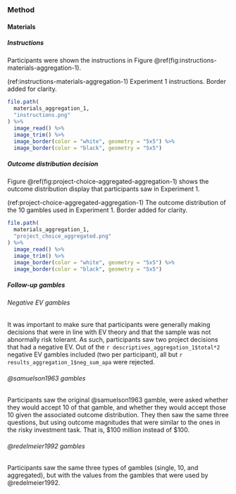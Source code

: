 ### Method

#### Materials

##### Instructions

Participants were shown the instructions in
Figure \@ref(fig:instructions-materials-aggregation-1).

(ref:instructions-materials-aggregation-1) Experiment 1 instructions. Border added for clarity.

```r
file.path(
  materials_aggregation_1,
  "instructions.png"
) %>%
  image_read() %>%
  image_trim() %>%
  image_border(color = "white", geometry = "5x5") %>%
  image_border(color = "black", geometry = "5x5")
```

##### Outcome distribution decision

Figure \@ref(fig:project-choice-aggregated-aggregation-1) shows the outcome
distribution display that participants saw in Experiment 1.

(ref:project-choice-aggregated-aggregation-1) The outcome distribution of the 10 gambles used in Experiment 1. Border added for clarity.

```r
file.path(
  materials_aggregation_1,
  "project_choice_aggregated.png"
) %>%
  image_read() %>%
  image_trim() %>%
  image_border(color = "white", geometry = "5x5") %>%
  image_border(color = "black", geometry = "5x5")
```

##### Follow-up gambles {#follow-up-materials-aggregation-1-appendix}

###### Negative EV gambles

It was important to make sure that participants were generally making decisions
that were in line with EV theory and that the sample was not abnormally risk
tolerant. As such, participants saw two project decisions that had a negative
EV. Out of the `r descriptives_aggregation_1$total*2` negative EV gambles
included (two per participant), all but `r results_aggregation_1$neg_sum_apa`
were rejected.

###### @samuelson1963 gambles

Participants saw the original @samuelson1963 gamble, were asked whether they
would accept 10 of that gamble, and whether they would accept those 10 given the
associated outcome distribution. They then saw the same three questions, but
using outcome magnitudes that were similar to the ones in the risky investment
task. That is, $100 million instead of $100.

###### @redelmeier1992 gambles

Participants saw the same three types of gambles (single, 10, and aggregated),
but with the values from the gambles that were used by @redelmeier1992.

